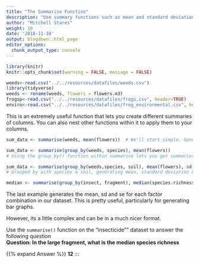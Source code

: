 ```yaml
---
title: "The Summarise Function"
description: "Use summary functions such as mean and standard deviation on a column"
author: "Mitchell Stares"
weight: 16
date: '2018-11-10'
output: blogdown::html_page
editor_options:
  chunk_output_type: console
---
```


```r
library(knitr)
knitr::opts_chunk$set(warning = FALSE, message = FALSE)
```

```r
weeds<-read.csv("../../resources/datafiles/weeds.csv")
library(tidyverse)
weeds <- rename(weeds, flowers = flowers.m3)
frogsp<-read.csv("../../resources/datafiles/frogs.csv", header=TRUE)
enviro<-read.csv("../../resources/datafiles/frog_environmental.csv", header=TRUE)
```

This is an extremely useful function that lets you create different summaries of columns. You can also nest other functions within it to apply them to your columns.

```r
sum_data <- summarise(weeds, mean(flowers))  # We'll start simple. Generates the mean of the flower column

sum_data <- summarise(group_by(weeds, species), mean(flowers)) 
# Using the group_by() function within summarise lets you get summaries for groups, in this case "species"

sum_data <- summarise(group_by(weeds,species, soil), mean(flowers), sd(flowers), se=sd(flowers/sqrt(n())))
# Grouped by with species & soil, generating mean, standard deviation & standard error of flowers

```

```r
median <- summarise(group_by(insect, fragment), median(species.richness))
```

The last example generates the mean, sd and se for each factor combination in our dataset. This is pretty useful, particularly for generating bar graphs.

However, its a little complex and can be in a much nicer format.

::: callout
Use the `summarise()` function on the "insecticide"" dataset to answer the following question\
**Question: In the large fragment, what is the median species richness**
:::

{{% expand Answer %}} **12** :::
